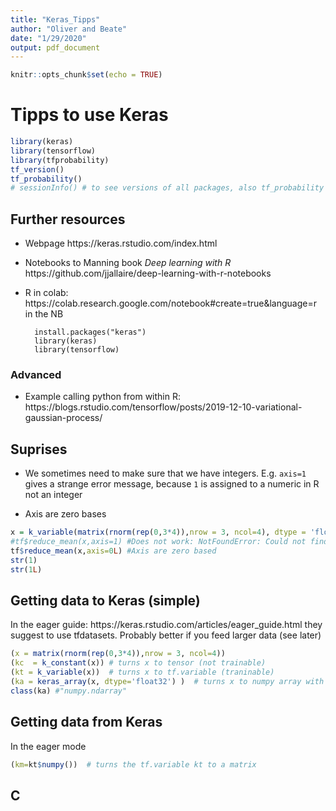 ```yaml
---
title: "Keras_Tipps"
author: "Oliver and Beate"
date: "1/29/2020"
output: pdf_document
---
```


```r
knitr::opts_chunk$set(echo = TRUE)
```

# Tipps to use Keras 

```r
library(keras)
library(tensorflow)
library(tfprobability)
tf_version()
tf_probability()
# sessionInfo() # to see versions of all packages, also tf_probability
```
## Further resources
* Webpage https://keras.rstudio.com/index.html
* Notebooks to Manning book *Deep learning with R* https://github.com/jjallaire/deep-learning-with-r-notebooks
* R in colab: https://colab.research.google.com/notebook#create=true&language=r in the NB
  ```
    install.packages("keras")
    library(keras)
    library(tensorflow)
  ```

### Advanced
* Example calling python from within R: https://blogs.rstudio.com/tensorflow/posts/2019-12-10-variational-gaussian-process/

## Suprises

* We sometimes need to make sure that we have integers. E.g. `axis=1` gives a strange error message, because `1` is assigned to a numeric in R not an integer

* Axis are zero bases
```r
x = k_variable(matrix(rnorm(rep(0,3*4)),nrow = 3, ncol=4), dtype = 'float32')
#tf$reduce_mean(x,axis=1) #Does not work: NotFoundError: Could not find valid device for node
tf$reduce_mean(x,axis=0L) #Axis are zero based
str(1)
str(1L)
```

## Getting data to Keras (simple)

In the eager guide: https://keras.rstudio.com/articles/eager_guide.html they suggest to use tfdatasets. Probably better if you feed larger data (see later)
```r
(x = matrix(rnorm(rep(0,3*4)),nrow = 3, ncol=4))
(kc  = k_constant(x)) # turns x to tensor (not trainable)
(kt = k_variable(x))  # turns x to tf.variable (traninable)
(ka = keras_array(x, dtype='float32') )  # turns x to numpy array with can be used in TF
class(ka) #"numpy.ndarray"
```

## Getting data from Keras

In the eager mode
```r
(km=kt$numpy())  # turns the tf.variable kt to a matrix
```

## C




